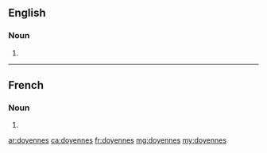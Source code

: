 {{also|doyennés}}
==English==

===Noun===
{{head|en|noun plural form}}

# {{plural of|doyenne|lang=en}}

----

==French==

===Noun===
{{head|fr|noun plural form|g=f}}

# {{plural of|doyenne|lang=fr}}

[[ar:doyennes]]
[[ca:doyennes]]
[[fr:doyennes]]
[[mg:doyennes]]
[[my:doyennes]]